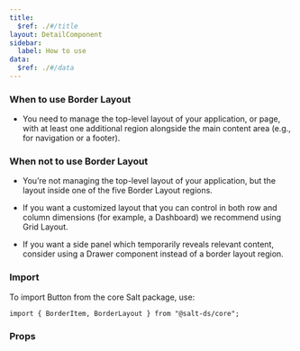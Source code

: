```yaml
---
title:
  $ref: ./#/title
layout: DetailComponent
sidebar:
  label: How to use
data:
  $ref: ./#/data
---
```


### When to use Border Layout

- You need to manage the top-level layout of your application, or page, with at least one additional region alongside the main content area (e.g., for navigation or a footer).

### When not to use Border Layout

- You’re not managing the top-level layout of your application, but the layout inside one of the five Border Layout regions.

- If you want a customized layout that you can control in both row and column dimensions (for example, a Dashboard) we recommend using Grid Layout.

- If you want a side panel which temporarily reveals relevant content, consider using a Drawer component instead of a border layout region.

### Import

To import Button from the core Salt package, use:

```
import { BorderItem, BorderLayout } from "@salt-ds/core";
```

### Props

<PropsTable componentName="BorderLayout" />
